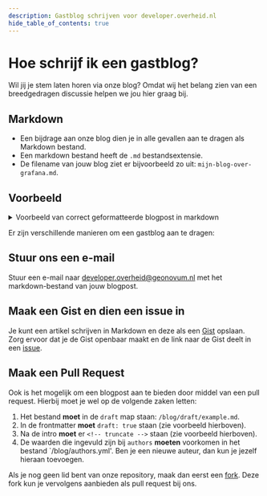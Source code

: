 ```yaml
---
description: Gastblog schrijven voor developer.overheid.nl
hide_table_of_contents: true
---
```


# Hoe schrijf ik een gastblog?

Wil jij je stem laten horen via onze blog? Omdat wij het belang zien van een breedgedragen discussie helpen we jou hier graag bij.

## Markdown

- Een bijdrage aan onze blog dien je in alle gevallen aan te dragen als Markdown bestand.
- Een markdown bestand heeft de `.md` bestandsextensie.
- De filename van jouw blog ziet er bijvoorbeeld zo uit: `mijn-blog-over-grafana.md`.

## Voorbeeld

<details>
  <summary>Voorbeeld van correct geformatteerde blogpost in markdown</summary>

  ```md
  ---
  authors: [martin-van-der-plas]
  draft: true
  ---
  # Titel

  Dit is de intro met een hele pakkende tekst om op "Lees meer te klikken".

  <!-- truncate -->

  ## Kop 2

  En hier gaat het verhaal weer verder.

  ### Kop 2.1

  Lorem ipsum. 

  ```

</details>

Er zijn verschillende manieren om een gastblog aan te dragen:

## Stuur ons een e-mail

Stuur een e-mail naar [developer.overheid@geonovum.nl](mailto:developer.overheid@geonovum.nl) met het markdown-bestand van jouw blogpost.

## Maak een Gist en dien een issue in

Je kunt een artikel schrijven in Markdown en deze als een [Gist](https://gist.github.com/) opslaan. Zorg ervoor dat je de Gist openbaar maakt en de link naar de Gist deelt in een [issue](https://github.com/developer-overheid-nl/don-site/issues/new).

## Maak een Pull Request

Ook is het mogelijk om een blogpost aan te bieden door middel van een pull request. Hierbij moet je wel op de volgende zaken letten:

1. Het bestand **moet** in de `draft` map staan: `/blog/draft/example.md`.
1. In de frontmatter **moet** `draft: true` staan (zie voorbeeld hierboven).
1. Na de intro **moet** er `<!-- truncate -->` staan (zie voorbeeld hierboven).
1. De waarden die ingevuld zijn bij `authors` **moeten** voorkomen in het bestand `/blog/authors.yml'. Ben je een nieuwe auteur, dan kun je jezelf hieraan toevoegen.

Als je nog geen lid bent van onze repository, maak dan eerst een [fork](https://github.com/developer-overheid-nl/don-site/fork). Deze fork kun je vervolgens aanbieden als pull request bij ons.
